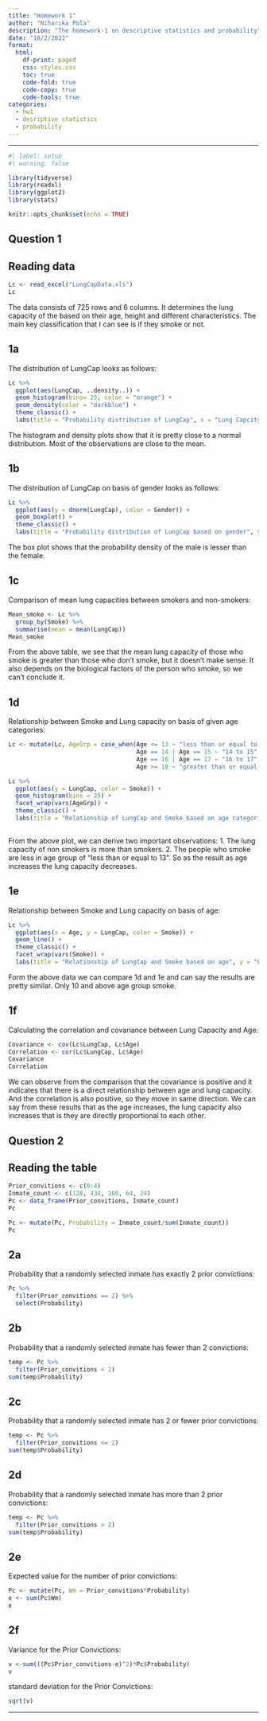 ```yaml
---
title: "Homework 1"
author: "Niharika Pola"
description: "The homework-1 on descriptive statistics and probability"
date: "10/2/2022"
format:
  html:
    df-print: paged
    css: styles.css
    toc: true
    code-fold: true
    code-copy: true
    code-tools: true
categories:
  - hw1
  - desriptive statistics 
  - probability
---
```


------------------------------------------------------------------------

```r
#| label: setup
#| warning: false

library(tidyverse)
library(readxl)
library(ggplot2)
library(stats)

knitr::opts_chunk$set(echo = TRUE)
```

## Question 1

## Reading data

```r
Lc <- read_excel("LungCapData.xls")
Lc
```

The data consists of 725 rows and 6 columns. It determines the lung capacity of the based on their age, height and different characteristics. The main key classification that I can see is if they smoke or not.

## 1a

The distribution of LungCap looks as follows:

```r
Lc %>%
  ggplot(aes(LungCap, ..density..)) +
  geom_histogram(bins= 25, color = "orange") +
  geom_density(color = "darkblue") +
  theme_classic() + 
  labs(title = "Probability distribution of LungCap", x = "Lung Capcity", y = "Probability density")
```

The histogram and density plots show that it is pretty close to a normal distribution. Most of the observations are close to the mean.

## 1b

The distribution of LungCap on basis of gender looks as follows:

```r
Lc %>%
  ggplot(aes(y = dnorm(LungCap), color = Gender)) +
  geom_boxplot() +
  theme_classic() + 
  labs(title = "Probability distribution of LungCap based on gender", y = "Probability density")
```

The box plot shows that the probability density of the male is lesser than the female.

## 1c

Comparison of mean lung capacities between smokers and non-smokers:

```r
Mean_smoke <- Lc %>%
  group_by(Smoke) %>%
  summarise(mean = mean(LungCap))
Mean_smoke
```

From the above table, we see that the mean lung capacity of those who smoke is greater than those who don't smoke, but it doesn't make sense. It also depends on the biological factors of the person who smoke, so we can't conclude it.

## 1d

Relationship between Smoke and Lung capacity on basis of given age categories:

```r
Lc <- mutate(Lc, AgeGrp = case_when(Age <= 13 ~ "less than or equal to 13",
                                    Age == 14 | Age == 15 ~ "14 to 15",
                                    Age == 16 | Age == 17 ~ "16 to 17",
                                    Age >= 18 ~ "greater than or equal to 18"))

Lc %>%
  ggplot(aes(y = LungCap, color = Smoke)) +
  geom_histogram(bins = 25) +
  facet_wrap(vars(AgeGrp)) +
  theme_classic() + 
  labs(title = "Relationship of LungCap and Smoke based on age categories", y = "Lung Capacity", x = "Frequency")
  
```

From the above plot, we can derive two important observations: 1. The lung capacity of non smokers is more than smokers. 2. The people who smoke are less in age group of "less than or equal to 13". So as the result as age increases the lung capacity decreases.

## 1e

Relationship between Smoke and Lung capacity on basis of age:

```r
Lc %>%
  ggplot(aes(x = Age, y = LungCap, color = Smoke)) +
  geom_line() +
  theme_classic() + 
  facet_wrap(vars(Smoke)) +
  labs(title = "Relationship of LungCap and Smoke based on age", y = "Lung Capacity", x = "Age")
```

Form the above data we can compare 1d and 1e and can say the results are pretty similar. Only 10 and above age group smoke.

## 1f

Calculating the correlation and covariance between Lung Capacity and Age:

```r
Covariance <- cov(Lc$LungCap, Lc$Age)
Correlation <- cor(Lc$LungCap, Lc$Age)
Covariance
Correlation
```

We can observe from the comparison that the covariance is positive and it indicates that there is a direct relationship between age and lung capacity. And the correlation is also positive, so they move in same direction. We can say from these results that as the age increases, the lung capacity also increases that is they are directly proportional to each other.

## Question 2

## Reading the table

```r
Prior_convitions <- c(0:4)
Inmate_count <- c(128, 434, 160, 64, 24)
Pc <- data_frame(Prior_convitions, Inmate_count)
Pc
```

```r
Pc <- mutate(Pc, Probability = Inmate_count/sum(Inmate_count))
Pc
```

## 2a

Probability that a randomly selected inmate has exactly 2 prior convictions:

```r
Pc %>%
  filter(Prior_convitions == 2) %>%
  select(Probability)
```

## 2b

Probability that a randomly selected inmate has fewer than 2 convictions:

```r
temp <- Pc %>%
  filter(Prior_convitions < 2)
sum(temp$Probability)
```

## 2c

Probability that a randomly selected inmate has 2 or fewer prior convictions:

```r
temp <- Pc %>%
  filter(Prior_convitions <= 2)
sum(temp$Probability)
```

## 2d

Probability that a randomly selected inmate has more than 2 prior convictions:

```r
temp <- Pc %>%
  filter(Prior_convitions > 2)
sum(temp$Probability)
```

## 2e

Expected value for the number of prior convictions:

```r
Pc <- mutate(Pc, Wm = Prior_convitions*Probability)
e <- sum(Pc$Wm)
e
```

## 2f

Variance for the Prior Convictions:

```r
v <-sum(((Pc$Prior_convitions-e)^2)*Pc$Probability)
v
```

standard deviation for the Prior Convictions:

```r
sqrt(v)
```

------------------------------------------------------------------------
